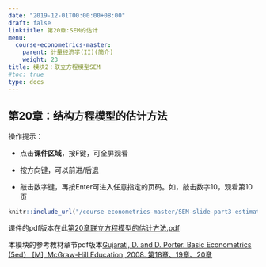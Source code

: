 ```yaml
---
date: "2019-12-01T00:00:00+08:00"
draft: false
linktitle: 第20章:SEM的估计
menu:
  course-econometrics-master:
    parent: 计量经济学(II)(简介)
    weight: 23
title: 模块2：联立方程模型SEM
#toc: true
type: docs
---
```


## 第20章：结构方程模型的估计方法

操作提示：

- 点击**课件区域**，按F键，可全屏观看

- 按方向键，可以前进/后退

- 敲击数字键，再按Enter可进入任意指定的页码。如，敲击数字10，观看第10页


```r
knitr::include_url("/course-econometrics-master/SEM-slide-part3-estimation.html")
```

课件的pdf版本在此[第20章联立方程模型的估计方法.pdf](/course-econometrics-master/material/SEM-slide-part3-estimation-2019.12.2.pdf) 

本模块的参考教材章节pdf版本[Gujarati, D. and D. Porter. Basic Econometrics (5ed） [M], McGraw-Hill Education, 2008. 第18章、19章、20章](/course-econometrics-master/material/Basic-Econometrics-5th-Gujarati.pdf)

